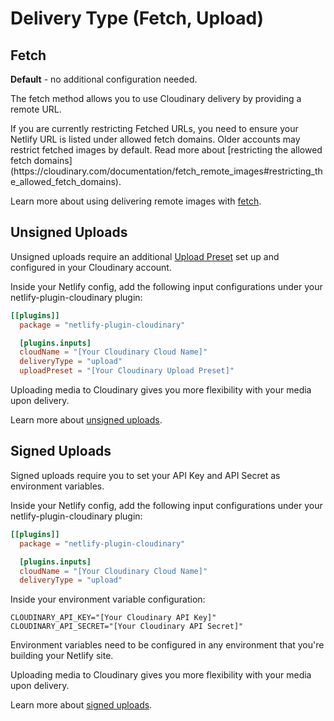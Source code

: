 
<Head>
  <title>Delivery Type - Netlify Cloudinary</title>
  <meta name="description" content="Learn how to configure your Cloudinary Delivery type for the Cloudinary Build Plugin for Netlify." />
  <meta name="og:title" content="Configure Delivery Type with Netlify Cloudinary" />
  <meta name="og:description" content="Learn how to configure your Cloudinary Delivery type for the Cloudinary Build Plugin for Netlify." />
</Head>

# Delivery Type (Fetch, Upload)

## Fetch

**Default** - no additional configuration needed.

The fetch method allows you to use Cloudinary delivery by providing a remote URL.

<Callout emoji={false}>
  If you are currently restricting Fetched URLs, you need to ensure your Netlify URL is listed under allowed fetch domains. Older accounts may restrict fetched images by default. Read more about [restricting the allowed fetch domains](https://cloudinary.com/documentation/fetch_remote_images#restricting_the_allowed_fetch_domains).
</Callout>

Learn more about using delivering remote images with [fetch](https://cloudinary.com/documentation/fetch_remote_images).

## Unsigned Uploads

Unsigned uploads require an additional [Upload Preset](https://cloudinary.com/documentation/upload_presets) set up and configured in your Cloudinary account.

Inside your Netlify config, add the following input configurations under your netlify-plugin-cloudinary plugin:

```toml
[[plugins]]
  package = "netlify-plugin-cloudinary"

  [plugins.inputs]
  cloudName = "[Your Cloudinary Cloud Name]"
  deliveryType = "upload"
  uploadPreset = "[Your Cloudinary Upload Preset]"
```

Uploading media to Cloudinary gives you more flexibility with your media upon delivery.

Learn more about [unsigned uploads](https://cloudinary.com/documentation/upload_images#unsigned_upload).

## Signed Uploads

Signed uploads require you to set your API Key and API Secret as environment variables.

Inside your Netlify config, add the following input configurations under your netlify-plugin-cloudinary plugin:

```toml
[[plugins]]
  package = "netlify-plugin-cloudinary"

  [plugins.inputs]
  cloudName = "[Your Cloudinary Cloud Name]"
  deliveryType = "upload"
```

Inside your environment variable configuration:

```
CLOUDINARY_API_KEY="[Your Cloudinary API Key]"
CLOUDINARY_API_SECRET="[Your Cloudinary API Secret]"
```

<Callout emoji={false}>
  Environment variables need to be configured in any environment that you're building your Netlify site.
</Callout>

Uploading media to Cloudinary gives you more flexibility with your media upon delivery.

Learn more about [signed uploads](https://cloudinary.com/documentation/upload_images#uploading_assets_to_the_cloud).